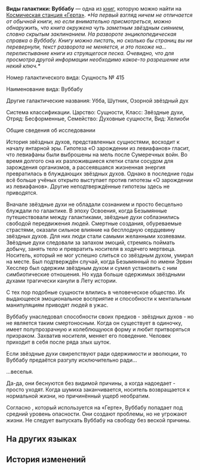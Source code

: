{{Книга Инфобокс
|id           = 044
|Название     = Виды галактики: Вуббабу
|Изображение  = Item Journal.png
|Мир          = Космическая станция «Герта»
|Томов        = 1
|Автор        = <!--нужно добавить-->
|Описание     = На первый взгляд ничем не отличается от обычной книги, но если внимательно присмотреться, можно обнаружить, что книга окружена чуть заметным звёздным сиянием, словно скрытым заклинанием.
|Том1         = {{tx}}
|Источник1    = {{tx|Отсутствует источник}}
|Персонажи    = 
|Фракции      = 
}}
'''Виды галактики: Вуббабу''' — одна из [[Книги|книг]], которую можно найти на [[Космическая станция «Герта»]].
<!--
==Получение==
<gallery>
Книга НАЗВАНИЕ.png|НАЗВАНИЕ
Локация НАЗВАНИЕ.png|Расположение на карте. Ближайший пространственный якорь «[[НАЗВАНИЕ]]»
</gallery>
-->
''*На первый взгляд ничем не отличается от обычной книги, но если внимательно присмотреться, можно обнаружить, что книга окружена чуть заметным звёздным сиянием, словно скрытым заклинанием. На развороте энциклопедическая справка о Вуббабу. Книгу можно листать, но сколько бы страниц вы ни перевернули, текст разворота не меняется, и это похоже на... перелистывание книги из струящегося песка. Очевидно, что для просмотра другой информации необходимо какое-то разрешение или некий ключ.*''

Номер галактического вида: Сущность №&nbsp;415

Наименование вида: Вуббабу

Другие галактические названия: Убба, Шутник, Озорной звёздный дух

Система классификации. Царство: Сущности, Класс: Звёздные духи, Отряд: Бесформенные, Семейство: Духовные сущности, Вид: Хелиоби

Общие сведения об исследовании

История звёздных духов, представленных сущностями, восходит к началу янтарной эры. Гипотеза «О зарождении из левиафанов» гласит, что левиафаны были выброшены на мель после Сумеречных войн. Во время долгого сна их разложившиеся клетки стали сосудом для зарождения организмов, а рассеявшаяся жизненная энергия превратилась в блуждающих звёздных духов. Однако в последние годы всё больше учёных открыто выступает против гипотезы «О зарождении из левиафанов». Другие неподтверждённые гипотезы здесь не приводятся.

Вначале звёздные духи не обладали сознанием и просто бесцельно блуждали по галактике. В эпоху Освоения, когда Безымянные путешествовали между галактиками, звёздные духи соблазнились свободой передвижения людей. Смертные создания, обуреваемые страстями, оказали сильное влияние на бесплодную сердцевину звёздных духов. Для них люди стали самыми желанными хозяевами. Звёздные духи следовали за запахом эмоций, стремясь поймать добычу, занять тело и превратить носителя в ходячего мертвеца. Носитель, который не мог успешно слиться со звёздным духом, умирал на месте. Был подтверждён случай, когда Безымянный по имени Эрвин Хесслер был одержим звёздным духом и сумел установить с ним симбиотические отношения. Но куда больше одержимых звёздными духами трагически канули в Лету истории.

С тех пор подобные сущности влились в человеческое общество. Их выдающееся эмоциональное восприятие и способности к ментальным манипуляциям приводят людей в ужас.

Вуббабу унаследовал способности своих предков - звёздных духов - но не является таким смертоносным. Когда он существует в одиночку, имеет полупрозрачную и колеблющуюся форму и любит притворяться призраком. Захватив носителя, меняет его поведение. Человек приходит в себя после ряда злых шуток.

Если звёздные духи свирепствуют ради одержимости и эволюции, то Вуббабу предаётся разгулу исключительно ради...

...веселья.

Да-да, они беснуются без видимой причины, а когда надоедает - просто уходят. Когда шумиха заканчивается, носитель возвращается к нормальной жизни, но причинённый ущерб необратим.

Согласно {{Цвет|Ключевой|методу оценки Адлера}}, который используется на «Герте», Вуббабу попадает под средний уровень опасности. Они создают проблемы, но не угрожают жизни. Не следует выпускать Вуббабу на свободу без веской причины.

==На других языках==
{{На других языках
|en   = Species of the Galaxy: Wubbaboo
|zhs  = 星域界种指要：呜呜伯
|zht  = 星域界種要點：嗚嗚伯
|ja   = 星域界種要旨：ウーウーボ
|ko   = 천체 생태 요점: 울보 유령
|es   = Especies de la galaxia: buabuabó
|fr   = Espèces de la galaxie&nbsp;: les Wubbabous
|ru   = Виды галактики: Вуббабу
|th   = คู่มือนิเวศวิทยากาแล็กซี: Wubbaboo
|vi   = Khái Quát Về Loài Ở Ngân Hà: Wubbaboo
|de   = Spezies der Galaxis: Wubbaboo
|id   = Spesies Galaksi: Wubbaboo
|pt   = Espécies da Galáxia: Wubbaboo
}}

==История изменений==
{{История изменений|2.7}}